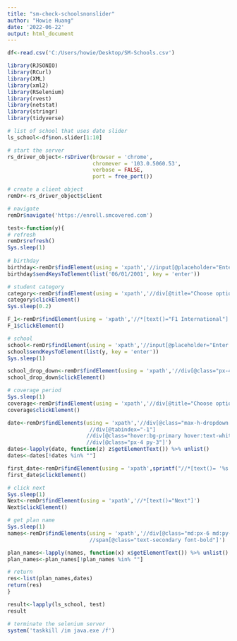 ---
title: "sm-check-schoolsnonslider"
author: "Howie Huang"
date: '2022-06-22'
output: html_document
---

```{r}
df<-read.csv('C:/Users/howie/Desktop/SM-Schools.csv')
```

```{r}
library(RJSONIO)
library(RCurl)
library(XML)
library(xml2)
library(RSelenium)
library(rvest)
library(netstat)
library(stringr)
library(tidyverse)

# list of school that uses date slider
ls_school<-df$non.slider[1:10]

# start the server
rs_driver_object<-rsDriver(browser = 'chrome',
                           chromever = '103.0.5060.53',
                           verbose = FALSE,
                           port = free_port())

# create a client object
remDr<-rs_driver_object$client

# navigate
remDr$navigate('https://enroll.smcovered.com')

test<-function(y){
# refresh
remDr$refresh()
Sys.sleep(1)
  
# birthday 
birthday<-remDr$findElement(using = 'xpath','//input[@placeholder="Enter Date of Birth"]')
birthday$sendKeysToElement(list('06/01/2001', key = 'enter'))

# student category
category<-remDr$findElement(using = 'xpath','//div[@title="Choose option"]')
category$clickElement()
Sys.sleep(0.2)

F_1<-remDr$findElement(using = 'xpath','//*[text()="F1 International"]')
F_1$clickElement()

# school
school<-remDr$findElement(using = 'xpath','//input[@placeholder="Enter School/Organization"]')
school$sendKeysToElement(list(y, key = 'enter'))
Sys.sleep(1)

school_drop_down<-remDr$findElement(using = 'xpath','//div[@class="px-4 py-3 whitespace-no-wrap text-overflow-ellipsis"]')
school_drop_down$clickElement()

# coverage period
Sys.sleep(1)
coverage<-remDr$findElement(using = 'xpath','//div[@title="Choose option"]')
coverage$clickElement()

date<-remDr$findElements(using = 'xpath','//div[@class="max-h-dropdown overflow-y-auto"]
                          //div[@tabindex="-1"]
                         //div[@class="hover:bg-primary hover:text-white hover:cursor-pointer select-list-option"]
                         //div[@class="px-4 py-3"]')
dates<-lapply(date, function(z) z$getElementText()) %>% unlist()
dates<-dates[!dates %in% ""]

first_date<-remDr$findElement(using = 'xpath',sprintf("//*[text()= '%s' ]",dates[1]))
first_date$clickElement()

# click next
Sys.sleep(1)
Next<-remDr$findElement(using = 'xpath','//*[text()="Next"]')
Next$clickElement()

# get plan name
Sys.sleep(1)
names<-remDr$findElements(using = 'xpath','//div[@class="md:px-6 md:py-10 md:-mx-6"]
                          //span[@class="text-secondary font-bold"]')

plan_names<-lapply(names, function(x) x$getElementText()) %>% unlist()
plan_names<-plan_names[!plan_names %in% ""]

# return 
res<-list(plan_names,dates)
return(res)
}

result<-lapply(ls_school, test)
result

# terminate the selenium server
system('taskkill /im java.exe /f')
```
